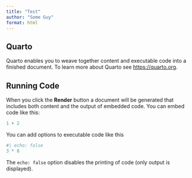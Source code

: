 ```yaml
---
title: "Test"
author: "Some Guy"
format: html
---
```


## Quarto

Quarto enables you to weave together content and executable code into a finished document. To learn more about Quarto see <https://quarto.org>.

## Running Code

When you click the **Render** button a document will be generated that includes both content and the output of embedded code. You can embed code like this:

```r
1 + 2
```

You can add options to executable code like this 

```r
#| echo: false
3 * 8
```

The `echo: false` option disables the printing of code (only output is displayed).
